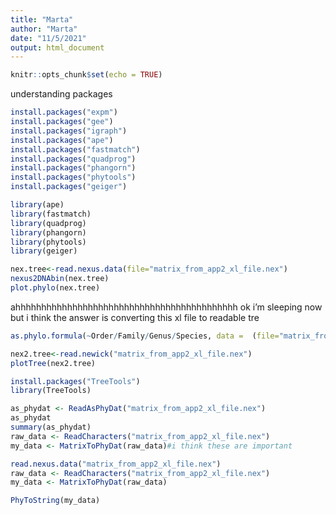 ```yaml
---
title: "Marta"
author: "Marta"
date: "11/5/2021"
output: html_document
---
```


```r
knitr::opts_chunk$set(echo = TRUE)
```

understanding packages

```r
install.packages("expm")
install.packages("gee")
install.packages("igraph")
install.packages("ape")
install.packages("fastmatch")
install.packages("quadprog")
install.packages("phangorn")
install.packages("phytools")
install.packages("geiger")
```

```r
library(ape)
library(fastmatch)
library(quadprog)
library(phangorn)
library(phytools)
library(geiger)
```

```r
nex.tree<-read.nexus.data(file="matrix_from_app2_xl_file.nex")
nexus2DNAbin(nex.tree)
plot.phylo(nex.tree)
```
ahhhhhhhhhhhhhhhhhhhhhhhhhhhhhhhhhhhhhhhhhhh ok i'm sleeping now but i think the answer is converting this xl file to readable tre
```r
as.phylo.formula(~Order/Family/Genus/Species, data =  (file="matrix_from_app2_xl_file.nex"))
```

```r
nex2.tree<-read.newick("matrix_from_app2_xl_file.nex")
plotTree(nex2.tree)
```

```r
install.packages("TreeTools")
library(TreeTools)
```
```r
as_phydat <- ReadAsPhyDat("matrix_from_app2_xl_file.nex")
as_phydat
summary(as_phydat)
raw_data <- ReadCharacters("matrix_from_app2_xl_file.nex")
my_data <- MatrixToPhyDat(raw_data)#i think these are important
```

```r
read.nexus.data("matrix_from_app2_xl_file.nex")
raw_data <- ReadCharacters("matrix_from_app2_xl_file.nex")
my_data <- MatrixToPhyDat(raw_data)
```

```r
PhyToString(my_data)
```
